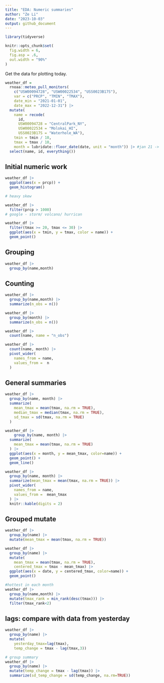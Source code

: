 ```yaml
---
title: "EDA: Numeric summaries"
author: "Ze Li"
date: "2023-10-03"
output: github_document
---
```


```r
library(tidyverse)

knitr::opts_chunk$set(
  fig.width = 6,
  fig.asp = .6,
  out.width = "90%"
)
```

Get the data for plotting today.

```r
weather_df = 
  rnoaa::meteo_pull_monitors(
    c("USW00094728", "USW00022534", "USS0023B17S"),
    var = c("PRCP", "TMIN", "TMAX"), 
    date_min = "2021-01-01",
    date_max = "2022-12-31") |>
  mutate(
    name = recode(
      id, 
      USW00094728 = "CentralPark_NY", 
      USW00022534 = "Molokai_HI",
      USS0023B17S = "Waterhole_WA"),
    tmin = tmin / 10,
    tmax = tmax / 10,
    month = lubridate::floor_date(date, unit = "month")) |> #jan 21 -> jan 1
  select(name, id, everything())
```



## Initial numeric work

```r
weather_df |>
  ggplot(aes(x = prcp)) +
  geom_histogram()

# heavy skew
```

```r
weather_df |>
  filter(prcp > 1000)
# google - storm/ volcano/ hurrican
```

```r
weather_df |>
  filter(tmax >= 20, tmax <= 30) |>
  ggplot(aes(x = tmin, y = tmax, color = name)) +
  geom_point()

```

## Grouping

```r
weather_df |>
  group_by(name,month)
```

## Counting

```r
weather_df |>
  group_by(name,month) |>
  summarize(n_obs = n())
```

```r
weather_df |>
  group_by(month) |>
  summarize(n_obs = n())
```

```r
weather_df |>
  count(name, name = "n_obs") 
```

```r
weather_df |>
  count(name, month) |>
  pivot_wider(
    names_from = name,
    values_from =  n
  )
```



## General summaries

```r
weather_df |>
  group_by(name, month) |>
  summarize(
    mean_tmax = mean(tmax, na.rm = TRUE),
    median_tmax = median(tmax, na.rm = TRUE),
    sd_tmax = sd(tmax, na.rm = TRUE)
  )
```

```r
weather_df |>
    group_by(name, month) |>
  summarize(
    mean_tmax = mean(tmax, na.rm = TRUE)
  ) |>
  ggplot(aes(x = month, y = mean_tmax, color=name)) +
  geom_point() +
  geom_line()
```

```r
weather_df |>
  group_by(name, month) |>
  summarize(mean_tmax = mean(tmax, na.rm = TRUE)) |>
  pivot_wider(
    names_from = name,
    values_from =  mean_tmax
  ) |>
  knitr::kable(digits = 2)
```



## Grouped mutate

```r
weather_df |>
  group_by(name) |>
  mutate(mean_tmax = mean(tmax, na.rm = TRUE))
```

```r
weather_df |>
  group_by(name) |>
  mutate(
    mean_tmax = mean(tmax, na.rm = TRUE),
    centered_tmax = tmax - mean_tmax) |>
  ggplot(aes(x = date, y = centered_tmax, color=name)) +
  geom_point() 
```

```r
#hottest in each month
weather_df |> 
  group_by(name,month) |> 
  mutate(tmax_rank = min_rank(desc(tmax))) |> 
  filter(tmax_rank<2)
```

## lags: compare with data from yesterday 

```r
weather_df |>
  group_by(name) |>
  mutate(
    yesterday_tmax=lag(tmax),
    temp_change = tmax - lag(tmax,3))
```

```r
# group summary
weather_df |> 
  group_by(name) |> 
  mutate(temp_change = tmax - lag(tmax)) |>
  summarize(sd_temp_change = sd(temp_change, na.rm=TRUE))
```

